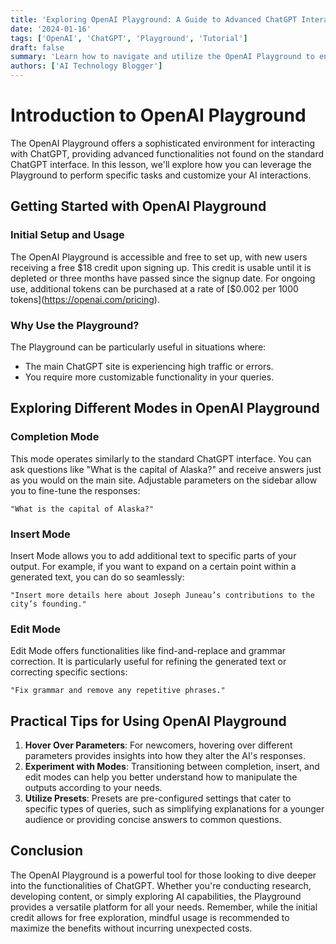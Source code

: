 ```yaml
---
title: 'Exploring OpenAI Playground: A Guide to Advanced ChatGPT Interactions'
date: '2024-01-16'
tags: ['OpenAI', 'ChatGPT', 'Playground', 'Tutorial']
draft: false
summary: 'Learn how to navigate and utilize the OpenAI Playground to enhance your interactions with ChatGPT. Discover the unique features and modes available on this advanced platform.'
authors: ['AI Technology Blogger']
---
```


# Introduction to OpenAI Playground

The OpenAI Playground offers a sophisticated environment for interacting with ChatGPT, providing advanced functionalities not found on the standard ChatGPT interface. In this lesson, we'll explore how you can leverage the Playground to perform specific tasks and customize your AI interactions.

## Getting Started with OpenAI Playground

### Initial Setup and Usage

The OpenAI Playground is accessible and free to set up, with new users receiving a free $18 credit upon signing up. This credit is usable until it is depleted or three months have passed since the signup date. For ongoing use, additional tokens can be purchased at a rate of [\$0.002 per 1000 tokens\](https://openai.com/pricing).

### Why Use the Playground?

The Playground can be particularly useful in situations where:
- The main ChatGPT site is experiencing high traffic or errors.
- You require more customizable functionality in your queries.

## Exploring Different Modes in OpenAI Playground

### Completion Mode

This mode operates similarly to the standard ChatGPT interface. You can ask questions like "What is the capital of Alaska?" and receive answers just as you would on the main site. Adjustable parameters on the sidebar allow you to fine-tune the responses:

```plaintext
"What is the capital of Alaska?"
```

### Insert Mode
Insert Mode allows you to add additional text to specific parts of your output. For example, if you want to expand on a certain point within a generated text, you can do so seamlessly:

```plaintext
"Insert more details here about Joseph Juneau’s contributions to the city’s founding."
```

### Edit Mode
Edit Mode offers functionalities like find-and-replace and grammar correction. It is particularly useful for refining the generated text or correcting specific sections:

```plaintext
"Fix grammar and remove any repetitive phrases."
```

## Practical Tips for Using OpenAI Playground
1. **Hover Over Parameters**: For newcomers, hovering over different parameters provides insights into how they alter the AI's responses.
2. **Experiment with Modes**: Transitioning between completion, insert, and edit modes can help you better understand how to manipulate the outputs according to your needs.
3. **Utilize Presets**: Presets are pre-configured settings that cater to specific types of queries, such as simplifying explanations for a younger audience or providing concise answers to common questions.

## Conclusion
The OpenAI Playground is a powerful tool for those looking to dive deeper into the functionalities of ChatGPT. Whether you're conducting research, developing content, or simply exploring AI capabilities, the Playground provides a versatile platform for all your needs. Remember, while the initial credit allows for free exploration, mindful usage is recommended to maximize the benefits without incurring unexpected costs.